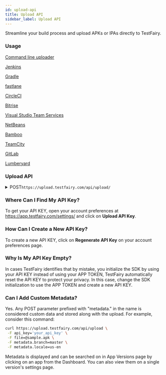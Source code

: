```yaml
---
id: upload-api
title: Upload API
sidebar_label: Upload API
---
```



Streamline your build process and upload APKs or IPAs directly to TestFairy.

### Usage

[Command line uploader](https://github.com/testfairy/command-line-uploader/blob/master/testfairy-uploader.sh)

[Jenkins](https://plugins.jenkins.io/TestFairy)

[Gradle](https://github.com/testfairy/testfairy-gradle-plugin)

[fastlane](https://docs.fastlane.tools/actions/testfairy/)

[CircleCI](https://circleci.com/docs/2.0/deploying-ios/#uploading-to-testfairy)

[Bitrise](https://www.bitrise.io/integrations/steps/testfairy-deploy)

[Visual Studio Team Services](/testfairy/ci-tools/vs-team)

[NetBeans](http://plugins.netbeans.org/plugin/52087/)

[Bamboo](/testfairy/ci-tools/bamboo)

[TeamCity](/testfairy/ci-tools/team-city)

[GitLab](/testfairy/ci-tools/gitlab)

[Lumberyard](/testfairy/platforms/lumberyard)

### Upload API

<details>
  <summary><span className="api post">POST</span><code>https://upload.testfairy.com/api/upload/</code></summary>

#### Parameters

<table id='table-api'>
    <tbody>
        <tr>
            <td>
                <code>api_key</code>
            </td>
            <td>
                <p>
                    <small>| REQUIRED |</small>
                </p>
                <p>
                    Your API application key. See
                    https://app.testfairy.com/settings for details.
                </p>
            </td>
        </tr>
    </tbody>
    <tbody>
        <tr>
            <td>
                <code>file</code>
            </td>
            <td>
                <p>
                    <small>| REQUIRED |</small>
                </p>
                <p>
                    Android Package Kit (APK), Android App Bundle (AAB), iOS
                    package App Store (IPA), or ZIP (MacOS) file data.
                </p>
            </td>
        </tr>
    </tbody>
    <tbody>
        <tr>
            <td>
                <code>symbols_file</code>
            </td>
            <td>
                <p>
                    <small>| OPTIONAL |</small>
                </p>
                <p>
                    Symbols mapping file. For iOS, this is a path to the{' '}
                    <strong>zipped</strong> symbols file. For Android, this is
                    the path to the mappings.txt file
                </p>
            </td>
        </tr>
    </tbody>
    <tbody>
        <tr>
            <td>
                <code>groups</code>
            </td>
            <td>
                <p>
                    <small>| OPTIONAL |</small>
                </p>
                <p>
                    Comma-separated list of tester groups that get permission to
                    download this app.
                </p>
            </td>
        </tr>
    </tbody>
    <tbody>
        <tr>
            <td>
                <code>notify</code>
            </td>
            <td>
                <p>
                    <small>| OPTIONAL |</small>
                </p>
                <p>
                    Send email to all users in 'groups'. It can be{' '}
                    <code>on</code> or <code>off</code>. Default is{' '}
                    <code>off</code>.
                </p>
            </td>
        </tr>
    </tbody>
    <tbody>
        <tr>
            <td>
                <code>release_notes</code>
            </td>
            <td>
                <p>
                    <small>| OPTIONAL |</small>
                </p>
                <p>
                    Release notes for this upload. This text adds to emails and
                    landing pages.
                </p>
            </td>
        </tr>
    </tbody>
    <tbody>
        <tr>
            <td>
                <code>auto_update</code>
            </td>
            <td>
                <p>
                    <small>| OPTIONAL |</small>
                </p>
                <p>
                    Allows to upgrade all users to the current version. It can
                    be <code>on</code> or <code>off</code>. Default is{' '}
                    <code>off</code>.
                </p>
            </td>
        </tr>
    </tbody>
    <tbody>
        <tr>
            <td>
                <code>tags</code>
            </td>
            <td>
                <p>
                    <small>| OPTIONAL |</small>
                </p>
                <p>
                    Set of comma-separated tags to be displayed and searched
                    upon.
                </p>
            </td>
        </tr>
    </tbody>
    <tbody>
        <tr>
            <td>
                <code>folder_name</code>
            </td>
            <td>
                <p>
                    <small>| OPTIONAL |</small>
                </p>
                <p>Name of the dashboard folder that contains this app</p>
            </td>
        </tr>
    </tbody>
    <tbody>
        <tr>
            <td>
                <code>landing_page_mode</code>
            </td>
            <td>
                <p>
                    <small>| OPTIONAL |</small>
                </p>
                <p>
                    Landing page mode. It can be <code>open</code> or{' '}
                    <code>closed</code>. Default is <code>open</code>.
                </p>
            </td>
        </tr>
    </tbody>
    <tbody>
        <tr>
            <td>
                <code>upload_to_saucelabs</code>
            </td>
            <td>
                <p>
                    <small>| OPTIONAL |</small>
                </p>
                <p>
                    Upload file directly to Sauce Labs. It can be{' '}
                    <code>on</code> or <code>off</code>. Default is{' '}
                    <code>off</code>.
                </p>
            </td>
        </tr>
    </tbody>
    <tbody>
        <tr>
            <td>
                <code>platform</code>
            </td>
            <td>
                <p>
                    <small>| OPTIONAL |</small>
                </p>
                <p>
                    In case the app is not iOS or Android, which are detected
                    automatically, use this to mark an app for specific desktop
                    or console platforms. Values can be "Xbox", "PlayStation",
                    "switch", "windows", "macos". This feature is not enabled by
                    default. Contact support for more information.
                </p>
            </td>
        </tr>
    </tbody>
</table>

<Tabs
groupId="params"
defaultValue="required"
values={[
{label: 'Required Params', value: 'required'},
{label: 'Optional Params', value: 'optional'},
]}>

<TabItem value="required">

```bash title="Sample Request with Required Params"
curl https://upload.testfairy.com/api/upload -F api_key='your_api_key' -F file=@sample.apk
```

</TabItem>

<TabItem value="optional">

```bash title="Sample Request with Optional Params"
curl https://upload.testfairy.com/api/upload \
 -F api_key='your_api_key' \
 -F file=@sample.apk \
 -F symbols_file=@sample_mapping.txt \
 -F groups='friends,beta' \
 -F notify='on' \
 -F release_notes='stabilitty fixes, improvement in ui' \
 -F tags='production, english
```

</TabItem>
</Tabs>

#### Responses

In the case of an error, TestFairy returns a JSON with `status` => `fail` and `code` with one of the values listed below. TestFairy supplies an additional human-readable error message to detail the cause of the specific error.

<table id="table-api">
 <tbody>
 <tr>
 <td><code>200</code></td>
 <td colSpan='2'>Success.</td>
 </tr>
 </tbody>
 <tbody>
 <tr>
 <td><code>1</code></td>
 <td colSpan='2'>Parameter 'xxx' is missing.</td>
 </tr>
 </tbody>
 <tbody>
 <tr>
 <td><code>5</code></td>
 <td colSpan='2'>Invalid API key.</td>
 </tr>
 </tbody>
 <tbody>
 <tr>
 <td><code>105</code></td>
 <td colSpan='2'>Invalid file.</td>
 </tr>
 </tbody>

</table>

```json title="Sample Response"
{
    "status": "ok",
    "app_name": "Jigsaw Puzzlers",
    "app_version": "0.9.5",
    "app_url": "https://app.testfairy.com/download/6CWKJCHD60PPVWYJHGM4AADJQYA4SDR0/filename.apk",
    "landing_page_url": "https://tsfr.io/3tajti"
}
```

</details>

### Where Can I Find My API Key?

To get your API KEY, open your account preferences at https://app.testfairy.com/settings/ and click on **Upload API Key**.

### How Can I Create a New API Key?

To create a new API KEY, click on **Regenerate API Key** on your account preferences page.

### Why Is My API Key Empty?

In cases TestFairy identifies that by mistake, you initialize the SDK by using your API KEY instead of using your APP TOKEN, TestFairy automatically reset the API KEY to protect your privacy. In this case, change the SDK initialization to use the APP TOKEN and create a new API KEY.

### Can I Add Custom Metadata?

Yes. Any POST parameter prefixed with "metadata." in the name is considered custom data and stored along with the upload. For example, consider this command:

```bash
curl https://upload.testfairy.com/api/upload \
 -F api_key='your_api_key' \
 -F file=@sample.apk \
 -F metadata.branch=master \
 -F metadata.locale=us-en
```

Metadata is displayed and can be searched on in App Versions page by clicking on an app from the Dashboard. You can also view them on a single version's settings page.
